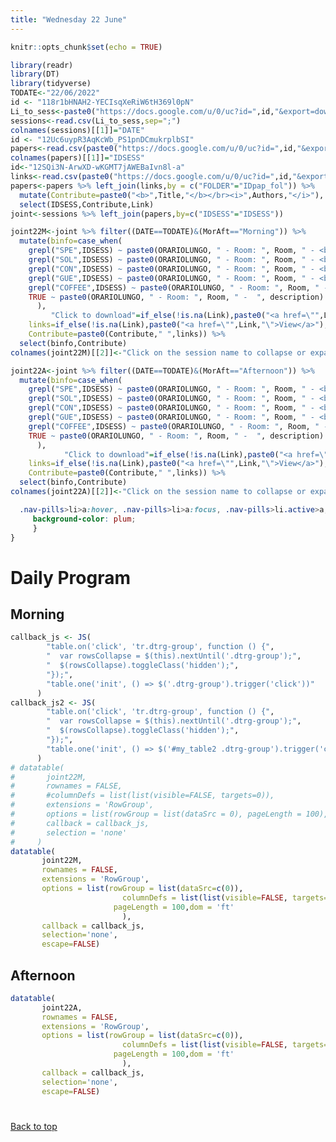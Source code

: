 ```yaml
---
title: "Wednesday 22 June"
---
```


```r
knitr::opts_chunk$set(echo = TRUE)
```

```r
library(readr)
library(DT)
library(tidyverse)
TODATE<-"22/06/2022"
id <- "118r1bHNAH2-YECIsqXeRiW6tH369l0pN"
Li_to_sess<-paste0("https://docs.google.com/u/0/uc?id=",id,"&export=download")
sessions<-read.csv(Li_to_sess,sep=";")
colnames(sessions)[[1]]="DATE"
id <- "12Uc6uypR3AqKcWb_PS1pnDCmukrplbSI"
papers<-read.csv(paste0("https://docs.google.com/u/0/uc?id=",id,"&export=download"),sep=";")
colnames(papers)[[1]]="IDSESS"
id<-"12SQi3N-ArwXD-wKGMT7jAWEBaIvn8l-a"
links<-read.csv(paste0("https://docs.google.com/u/0/uc?id=",id,"&export=download"),sep=";")
papers<-papers %>% left_join(links,by = c("FOLDER"="IDpap_fol")) %>%
  mutate(Contribute=paste0("<b>",Title,"</b></br><i>",Authors,"</i>"), Link=Links)%>% 
  select(IDSESS,Contribute,Link)
joint<-sessions %>% left_join(papers,by=c("IDSESS"="IDSESS"))
```


```r
joint22M<-joint %>% filter((DATE==TODATE)&(MorAft=="Morning")) %>% 
  mutate(binfo=case_when(
    grepl("SPE",IDSESS) ~ paste0(ORARIOLUNGO, " - Room: ", Room, " - <br/> ", description," Chair: ", CHAIR, " Disc.: ", DISCUSSANT),
    grepl("SOL",IDSESS) ~ paste0(ORARIOLUNGO, " - Room: ", Room, " - <br/> ", description," Chair: ", CHAIR),
    grepl("CON",IDSESS) ~ paste0(ORARIOLUNGO, " - Room: ", Room, " - <br/> ", description," Chair: ", CHAIR),
    grepl("GUE",IDSESS) ~ paste0(ORARIOLUNGO, " - Room: ", Room, " - <br/> ", description," Chair: ", CHAIR),
    grepl("COFFEE",IDSESS) ~ paste0(ORARIOLUNGO, " - Room: ", Room, " -  ", description),
    TRUE ~ paste0(ORARIOLUNGO, " - Room: ", Room, " -  ", description)
      ),
         "Click to download"=if_else(!is.na(Link),paste0("<a href=\"",Link,"\">View</a>"),"not avail."),
    links=if_else(!is.na(Link),paste0("<a href=\"",Link,"\">View</a>"),""),
    Contribute=paste0(Contribute," ",links)) %>% 
  select(binfo,Contribute)
colnames(joint22M)[[2]]<-"Click on the session name to collapse or expand"

joint22A<-joint %>% filter((DATE==TODATE)&(MorAft=="Afternoon")) %>% 
  mutate(binfo=case_when(
    grepl("SPE",IDSESS) ~ paste0(ORARIOLUNGO, " - Room: ", Room, " - <br/> ", description," Chair: ", CHAIR, " Disc.: ", DISCUSSANT),
    grepl("SOL",IDSESS) ~ paste0(ORARIOLUNGO, " - Room: ", Room, " - <br/> ", description," Chair: ", CHAIR),
    grepl("CON",IDSESS) ~ paste0(ORARIOLUNGO, " - Room: ", Room, " - <br/> ", description," Chair: ", CHAIR),
    grepl("GUE",IDSESS) ~ paste0(ORARIOLUNGO, " - Room: ", Room, " - <br/> ", description," Chair: ", CHAIR),
    grepl("COFFEE",IDSESS) ~ paste0(ORARIOLUNGO, " - Room: ", Room, " -  ", description),
    TRUE ~ paste0(ORARIOLUNGO, " - Room: ", Room, " -  ", description)
      ),
            "Click to download"=if_else(!is.na(Link),paste0("<a href=\"",Link,"\">View</a>"),"not avail."),
    links=if_else(!is.na(Link),paste0("<a href=\"",Link,"\">View</a>"),""),
    Contribute=paste0(Contribute," ",links)) %>% 
  select(binfo,Contribute)
colnames(joint22A)[[2]]<-"Click on the session name to collapse or expand"
```

```css
  .nav-pills>li>a:hover, .nav-pills>li>a:focus, .nav-pills>li.active>a,     .nav-pills>li.active>a:hover, .nav-pills>li.active>a:focus{
     background-color: plum;
     }
}
```

# Daily Program {.tabset .tabset-fade .tabset-pills}

## <b>Morning</b>

```r
callback_js <- JS(
        "table.on('click', 'tr.dtrg-group', function () {",
        "  var rowsCollapse = $(this).nextUntil('.dtrg-group');",
        "  $(rowsCollapse).toggleClass('hidden');",
        "});",
        "table.one('init', () => $('.dtrg-group').trigger('click'))"
      )
callback_js2 <- JS(
        "table.on('click', 'tr.dtrg-group', function () {",
        "  var rowsCollapse = $(this).nextUntil('.dtrg-group');",
        "  $(rowsCollapse).toggleClass('hidden');",
        "});",
        "table.one('init', () => $('#my_table2 .dtrg-group').trigger('click'))"
      )
# datatable(
#       joint22M,
#       rownames = FALSE,
#       #columnDefs = list(list(visible=FALSE, targets=0)),
#       extensions = 'RowGroup',
#       options = list(rowGroup = list(dataSrc = 0), pageLength = 100),
#       callback = callback_js,
#       selection = 'none'
#     )
datatable(
       joint22M,
       rownames = FALSE,
       extensions = 'RowGroup', 
       options = list(rowGroup = list(dataSrc=c(0)),
                         columnDefs = list(list(visible=FALSE, targets=c(0))),
                       pageLength = 100,dom = 'ft'
                         ),
       callback = callback_js,
       selection='none',
       escape=FALSE)


```

## <b>Afternoon</b>

```r
datatable(
       joint22A,
       rownames = FALSE,
       extensions = 'RowGroup', 
       options = list(rowGroup = list(dataSrc=c(0)),
                         columnDefs = list(list(visible=FALSE, targets=c(0))),
                       pageLength = 100,dom = 'ft'
                         ),
       callback = callback_js,
       selection='none',
       escape=FALSE)
```

# {-}

<a href="#top">Back to top</a>